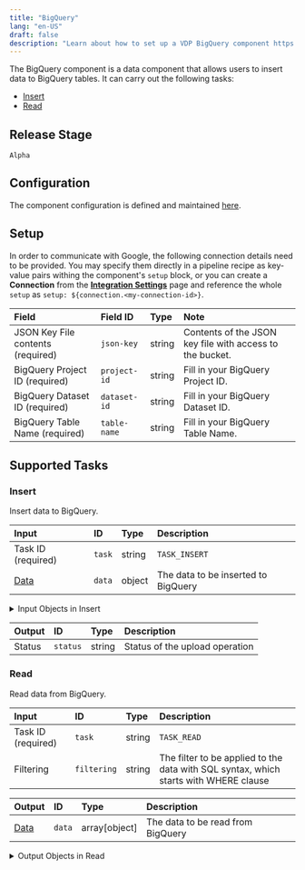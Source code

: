 ```yaml
---
title: "BigQuery"
lang: "en-US"
draft: false
description: "Learn about how to set up a VDP BigQuery component https://github.com/instill-ai/instill-core"
---
```


The BigQuery component is a data component that allows users to insert data to BigQuery tables.
It can carry out the following tasks:

- [Insert](#insert)
- [Read](#read)



## Release Stage

`Alpha`



## Configuration

The component configuration is defined and maintained [here](https://github.com/instill-ai/component/blob/main/data/bigquery/v0/config/definition.json).




## Setup




In order to communicate with Google, the following connection details need to be
provided. You may specify them directly in a pipeline recipe as key-value pairs
withing the component's `setup` block, or you can create a **Connection** from
the [**Integration Settings**](https://www.instill.tech/docs/vdp/integration)
page and reference the whole `setup` as `setup:
${connection.<my-connection-id>}`.

| Field | Field ID | Type | Note |
| :--- | :--- | :--- | :--- |
| JSON Key File contents (required) | `json-key` | string | Contents of the JSON key file with access to the bucket.  |
| BigQuery Project ID (required) | `project-id` | string | Fill in your BigQuery Project ID.  |
| BigQuery Dataset ID (required) | `dataset-id` | string | Fill in your BigQuery Dataset ID.  |
| BigQuery Table Name (required) | `table-name` | string | Fill in your BigQuery Table Name.  |






## Supported Tasks

### Insert

Insert data to BigQuery.


| Input | ID | Type | Description |
| :--- | :--- | :--- | :--- |
| Task ID (required) | `task` | string | `TASK_INSERT` |
| [Data](#data) | `data` | object | The data to be inserted to BigQuery |



<details>
<summary> Input Objects in Insert</summary>





</details>







| Output | ID | Type | Description |
| :--- | :--- | :--- | :--- |
| Status | `status` | string | Status of the upload operation |









### Read

Read data from BigQuery.


| Input | ID | Type | Description |
| :--- | :--- | :--- | :--- |
| Task ID (required) | `task` | string | `TASK_READ` |
| Filtering | `filtering` | string | The filter to be applied to the data with SQL syntax, which starts with WHERE clause |









| Output | ID | Type | Description |
| :--- | :--- | :--- | :--- |
| [Data](#data) | `data` | array[object] | The data to be read from BigQuery |




<details>
<summary> Output Objects in Read</summary>





</details>







